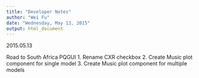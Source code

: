 ```yaml
---
title: "Developer Notes"
author: "Wei Fu"
date: "Wednesday, May 13, 2015"
output: html_document
---
```


2015.05.13

Road to South Africa PQGUI
1. Rename CXR checkbox
2. Create Music plot component for single model
3. Create Music plot component for multiple models

